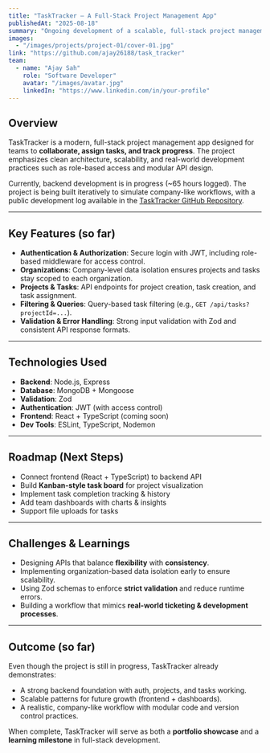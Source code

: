 ```yaml
---
title: "TaskTracker – A Full-Stack Project Management App"
publishedAt: "2025-08-18"
summary: "Ongoing development of a scalable, full-stack project management tool with role-based access, task tracking, and team collaboration features."
images:
  - "/images/projects/project-01/cover-01.jpg"
link: "https://github.com/ajay26188/task_tracker"
team:
  - name: "Ajay Sah"
    role: "Software Developer"
    avatar: "/images/avatar.jpg"
    linkedIn: "https://www.linkedin.com/in/your-profile"
---
```


## Overview

TaskTracker is a modern, full-stack project management app designed for teams to **collaborate, assign tasks, and track progress**. The project emphasizes clean architecture, scalability, and real-world development practices such as role-based access and modular API design.  

Currently, backend development is in progress (~65 hours logged). The project is being built iteratively to simulate company-like workflows, with a public development log available in the [TaskTracker GitHub Repository](https://github.com/ajay26188/task_tracker).


---

## Key Features (so far)

- **Authentication & Authorization**: Secure login with JWT, including role-based middleware for access control.  
- **Organizations**: Company-level data isolation ensures projects and tasks stay scoped to each organization.  
- **Projects & Tasks**: API endpoints for project creation, task creation, and task assignment.  
- **Filtering & Queries**: Query-based task filtering (e.g., `GET /api/tasks?projectId=...`).  
- **Validation & Error Handling**: Strong input validation with Zod and consistent API response formats.  

---

## Technologies Used

- **Backend**: Node.js, Express  
- **Database**: MongoDB + Mongoose  
- **Validation**: Zod  
- **Authentication**: JWT (with access control)  
- **Frontend**: React + TypeScript (coming soon)  
- **Dev Tools**: ESLint, TypeScript, Nodemon  

---

## Roadmap (Next Steps)

- Connect frontend (React + TypeScript) to backend API  
- Build **Kanban-style task board** for project visualization  
- Implement task completion tracking & history  
- Add team dashboards with charts & insights  
- Support file uploads for tasks  

---

## Challenges & Learnings

- Designing APIs that balance **flexibility** with **consistency**.  
- Implementing organization-based data isolation early to ensure scalability.  
- Using Zod schemas to enforce **strict validation** and reduce runtime errors.  
- Building a workflow that mimics **real-world ticketing & development processes**.  

---

## Outcome (so far)

Even though the project is still in progress, TaskTracker already demonstrates:  
- A strong backend foundation with auth, projects, and tasks working.  
- Scalable patterns for future growth (frontend + dashboards).  
- A realistic, company-like workflow with modular code and version control practices.  

When complete, TaskTracker will serve as both a **portfolio showcase** and a **learning milestone** in full-stack development.
